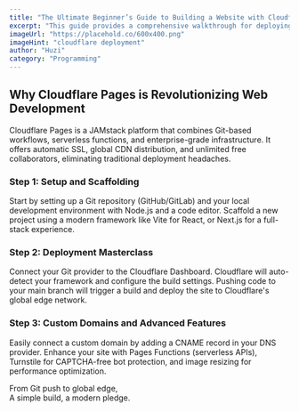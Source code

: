 ```yaml
---
title: "The Ultimate Beginner’s Guide to Building a Website with Cloudflare Pages"
excerpt: "This guide provides a comprehensive walkthrough for deploying a modern website on Cloudflare Pages, covering everything from Git setup and local development to serverless functions, security, and monitoring."
imageUrl: "https://placehold.co/600x400.png"
imageHint: "cloudflare deployment"
author: "Huzi"
category: "Programming"
---
```


## Why Cloudflare Pages is Revolutionizing Web Development
<p>Cloudflare Pages is a JAMstack platform that combines Git-based workflows, serverless functions, and enterprise-grade infrastructure. It offers automatic SSL, global CDN distribution, and unlimited free collaborators, eliminating traditional deployment headaches.</p>
      
### Step 1: Setup and Scaffolding
<p>Start by setting up a Git repository (GitHub/GitLab) and your local development environment with Node.js and a code editor. Scaffold a new project using a modern framework like Vite for React, or Next.js for a full-stack experience.</p>
      
### Step 2: Deployment Masterclass
<p>Connect your Git provider to the Cloudflare Dashboard. Cloudflare will auto-detect your framework and configure the build settings. Pushing code to your main branch will trigger a build and deploy the site to Cloudflare's global edge network.</p>
      
### Step 3: Custom Domains and Advanced Features
<p>Easily connect a custom domain by adding a CNAME record in your DNS provider. Enhance your site with Pages Functions (serverless APIs), Turnstile for CAPTCHA-free bot protection, and image resizing for performance optimization.</p>

<div className="italic text-center text-muted-foreground pt-4 border-t mt-8">
  From Git push to global edge,<br/>
  A simple build, a modern pledge.
</div>
